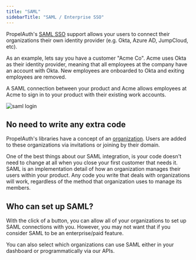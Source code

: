 ```yaml
---
title: "SAML"
sidebarTitle: "SAML / Enterprise SSO"
---
```


PropelAuth's [SAML SSO](https://www.propelauth.com/post/what-does-saml-actually-mean) support allows your users to
connect their organizations their own identity provider (e.g. Okta, Azure AD, JumpCloud, etc).

As an example, lets say you have a customer "Acme Co". Acme uses
Okta as their identity provider, meaning that all employees at the company
have an account with Okta. New employees are onboarded to Okta and
exiting employees are removed.

A SAML connection between your product and Acme allows employees at Acme to sign in to your product with their existing work accounts.

![saml login](/images/saml-login.png)

## No need to write any extra code

PropelAuth's libraries have a concept of an [organization](/overview/organizations).
Users are added to these organizations via invitations or joining by their domain.

One of the best things about our SAML integration, is your code doesn't need to change at all when you close your first
customer that needs it. SAML is an implementation detail of how an organization
manages their users within your product. Any code you write that deals with organizations will work, regardless of
the method that organization uses to manage its members.

## Who can set up SAML?

With the click of a button, you can allow all of your organizations to set up
SAML connections with you. However, you may not want that if you consider SAML
to be an enterprise/paid feature.

You can also select which organizations can use SAML either in your dashboard or
programmatically via our APIs.